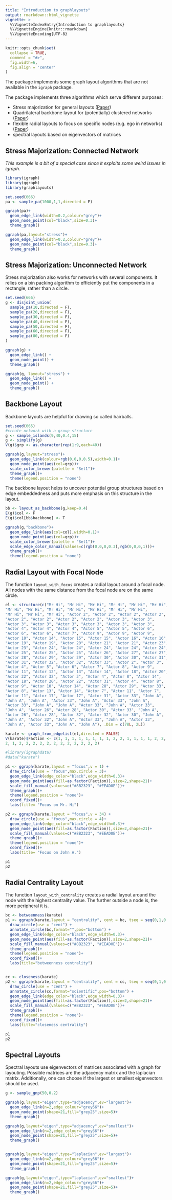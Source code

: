 ```yaml
---
title: "Introduction to graphlayouts"
output: rmarkdown::html_vignette
vignette: >
  %\VignetteIndexEntry{Introduction to graphlayouts}
  %\VignetteEngine{knitr::rmarkdown}
  %\VignetteEncoding{UTF-8}
---
```


```r
knitr::opts_chunk$set(
  collapse = TRUE,
  comment = "#>",
  fig.width=6,
  fig.align = 'center'
)
```

The package implements some graph layout algorithms that are not available
in the `igraph` package. 

The package implements three algorithms which serve different purposes:

- Stress majorization for general layouts ([Paper](https://graphviz.gitlab.io/_pages/Documentation/GKN04.pdf))
- Quadrilateral backbone layout for (potentially) clustered networks ([Paper](http://jgaa.info/accepted/2015/NocajOrtmannBrandes2015.19.2.pdf))
- flexible radial layouts to focus on specific nodes (e.g. ego in networks) ([Paper](http://jgaa.info/accepted/2011/BrandesPich2011.15.1.pdf))
- spectral layouts based on eigenvectors of matrices

## Stress Majorization: Connected Network  

*This example is a bit of a special case since it exploits some weird issues in igraph.* 
```r
library(igraph)   
library(ggraph)   
library(graphlayouts)

set.seed(666)
pa <- sample_pa(1000,1,1,directed = F)

ggraph(pa)+
  geom_edge_link(width=0.2,colour="grey")+
  geom_node_point(col="black",size=0.3)+
  theme_graph()

ggraph(pa,layout="stress")+
  geom_edge_link(width=0.2,colour="grey")+
  geom_node_point(col="black",size=0.3)+
  theme_graph()
```

## Stress Majorization: Unconnected Network

Stress majorization also works for networks with several components. It relies 
on a bin packing algorithm to efficiently put the components in a rectangle, rather than a circle.

```r
set.seed(666)
g <- disjoint_union(
  sample_pa(10,directed = F),
  sample_pa(20,directed = F),
  sample_pa(30,directed = F),
  sample_pa(40,directed = F),
  sample_pa(50,directed = F),
  sample_pa(60,directed = F),
  sample_pa(80,directed = F)
)

ggraph(g) +
  geom_edge_link() +
  geom_node_point() +
  theme_graph()

ggraph(g, layout="stress") +
  geom_edge_link() +
  geom_node_point() +
  theme_graph()
```

## Backbone Layout

Backbone layouts are helpful for drawing so called hairballs. 

```r
set.seed(665)
#create network with a group structure
g <- sample_islands(9,40,0.4,15)
g <- simplify(g)
V(g)$grp <- as.character(rep(1:9,each=40))

ggraph(g,layout="stress")+
  geom_edge_link(colour=rgb(0,0,0,0.5),width=0.1)+
  geom_node_point(aes(col=grp))+
  scale_color_brewer(palette = "Set1")+
  theme_graph()+
  theme(legend.position = "none")

```


The backbone layout helps to uncover potential group structures based on edge 
embeddedness and puts more emphasis on this structure in the layout.

```r
bb <- layout_as_backbone(g,keep=0.4)
E(g)$col <- F
E(g)$col[bb$backbone] <- T

ggraph(g,"backbone")+
  geom_edge_link(aes(col=col),width=0.1)+
  geom_node_point(aes(col=grp))+
  scale_color_brewer(palette = "Set1")+
  scale_edge_color_manual(values=c(rgb(0,0,0,0.3),rgb(0,0,0,1)))+
  theme_graph()+
  theme(legend.position = "none")

```


## Radial Layout with Focal Node

The function `layout_with_focus` creates a radial layout around a focal node.
All nodes with the same distance from the focal node are on the same circle.

```r
el <- structure(c("Mr Hi", "Mr Hi", "Mr Hi", "Mr Hi", "Mr Hi", "Mr Hi", 
"Mr Hi", "Mr Hi", "Mr Hi", "Mr Hi", "Mr Hi", "Mr Hi", "Mr Hi", 
"Mr Hi", "Mr Hi", "Mr Hi", "Actor 2", "Actor 2", "Actor 2", "Actor 2", 
"Actor 2", "Actor 2", "Actor 2", "Actor 2", "Actor 3", "Actor 3", 
"Actor 3", "Actor 3", "Actor 3", "Actor 3", "Actor 3", "Actor 3", 
"Actor 4", "Actor 4", "Actor 4", "Actor 5", "Actor 5", "Actor 6", 
"Actor 6", "Actor 6", "Actor 7", "Actor 9", "Actor 9", "Actor 9", 
"Actor 10", "Actor 14", "Actor 15", "Actor 15", "Actor 16", "Actor 16", 
"Actor 19", "Actor 19", "Actor 20", "Actor 21", "Actor 21", "Actor 23", 
"Actor 23", "Actor 24", "Actor 24", "Actor 24", "Actor 24", "Actor 24", 
"Actor 25", "Actor 25", "Actor 25", "Actor 26", "Actor 27", "Actor 27", 
"Actor 28", "Actor 29", "Actor 29", "Actor 30", "Actor 30", "Actor 31", 
"Actor 31", "Actor 32", "Actor 32", "Actor 33", "Actor 2", "Actor 3", 
"Actor 4", "Actor 5", "Actor 6", "Actor 7", "Actor 8", "Actor 9", 
"Actor 11", "Actor 12", "Actor 13", "Actor 14", "Actor 18", "Actor 20", 
"Actor 22", "Actor 32", "Actor 3", "Actor 4", "Actor 8", "Actor 14", 
"Actor 18", "Actor 20", "Actor 22", "Actor 31", "Actor 4", "Actor 8", 
"Actor 9", "Actor 10", "Actor 14", "Actor 28", "Actor 29", "Actor 33", 
"Actor 8", "Actor 13", "Actor 14", "Actor 7", "Actor 11", "Actor 7", 
"Actor 11", "Actor 17", "Actor 17", "Actor 31", "Actor 33", "John A", 
"John A", "John A", "Actor 33", "John A", "Actor 33", "John A", 
"Actor 33", "John A", "John A", "Actor 33", "John A", "Actor 33", 
"John A", "Actor 26", "Actor 28", "Actor 30", "Actor 33", "John A", 
"Actor 26", "Actor 28", "Actor 32", "Actor 32", "Actor 30", "John A", 
"John A", "Actor 32", "John A", "Actor 33", "John A", "Actor 33", 
"John A", "Actor 33", "John A", "John A"), .Dim = c(78L, 2L))

karate <- graph_from_edgelist(el,directed = FALSE)
V(karate)$Faction <- c(1, 1, 1, 1, 1, 1, 1, 1, 2, 2, 1, 1, 1, 1, 2, 2, 1, 1, 2, 1, 
2, 1, 2, 2, 2, 2, 2, 2, 2, 2, 2, 2, 2, 2)
```


```r
#library(igraphdata)
#data("karate")

p1 <- ggraph(karate,layout = "focus",v = 1) +
  draw_circle(use = "focus",max.circle = 3)+
  geom_edge_link(edge_color="black",edge_width=0.3)+
  geom_node_point(aes(fill=as.factor(Faction)),size=2,shape=21)+
  scale_fill_manual(values=c("#8B2323", "#EEAD0E"))+
  theme_graph()+
  theme(legend.position = "none")+
  coord_fixed()+
  labs(title= "Focus on Mr. Hi")

p2 <- ggraph(karate,layout = "focus",v = 34) +
  draw_circle(use = "focus",max.circle = 4)+
  geom_edge_link(edge_color="black",edge_width=0.3)+
  geom_node_point(aes(fill=as.factor(Faction)),size=2,shape=21)+
  scale_fill_manual(values=c("#8B2323", "#EEAD0E"))+
  theme_graph()+
  theme(legend.position = "none")+
  coord_fixed()+
  labs(title= "Focus on John A.")

p1
p2
```


## Radial Centrality Layout

The function `layout_with_centrality` creates a radial layout around the node with the
highest centrality value. The further outside a node is, the more peripheral it is.

```r

bc <- betweenness(karate)
p1 <- ggraph(karate,layout = "centrality", cent = bc, tseq = seq(0,1,0.15)) +
  draw_circle(use = "cent") +
  annotate_circle(bc,format="",pos="bottom") +
  geom_edge_link(edge_color="black",edge_width=0.3)+
  geom_node_point(aes(fill=as.factor(Faction)),size=2,shape=21)+
  scale_fill_manual(values=c("#8B2323", "#EEAD0E"))+
  theme_graph()+
  theme(legend.position = "none")+
  coord_fixed()+
  labs(title="betweenness centrality")


cc <- closeness(karate)
p2 <- ggraph(karate,layout = "centrality", cent = cc, tseq = seq(0,1,0.2)) +
  draw_circle(use = "cent") +
  annotate_circle(cc,format="scientific",pos="bottom") +
  geom_edge_link(edge_color="black",edge_width=0.3)+
  geom_node_point(aes(fill=as.factor(Faction)),size=2,shape=21)+
  scale_fill_manual(values=c("#8B2323", "#EEAD0E"))+
  theme_graph()+
  theme(legend.position = "none")+
  coord_fixed()+
  labs(title="closeness centrality")

p1
p2
```

## Spectral Layouts

Spectral layouts use eigenvectors of matrices associated with a graph for layouting.
Possible matrices are the adjacency matrix and the laplacian matrix. Additionally, 
one can choose if the largest or smallest eigenvectors should be used.
```r
g <- sample_gnp(50,0.2)

ggraph(g,layout="eigen",type="adjacency",ev="largest")+
  geom_edge_link(n=2,edge_colour="grey66")+
  geom_node_point(shape=21,fill="grey25",size=5)+
  theme_graph()

ggraph(g,layout="eigen",type="adjacency",ev="smallest")+
  geom_edge_link(n=2,edge_colour="grey66")+
  geom_node_point(shape=21,fill="grey25",size=5)+
  theme_graph()


ggraph(g,layout="eigen",type="laplacian",ev="largest")+
  geom_edge_link(n=2,edge_colour="grey66")+
  geom_node_point(shape=21,fill="grey25",size=5)+
  theme_graph()

ggraph(g,layout="eigen",type="laplacian",ev="smallest")+
  geom_edge_link(n=2,edge_colour="grey66")+
  geom_node_point(shape=21,fill="grey25",size=5)+
  theme_graph()
```

